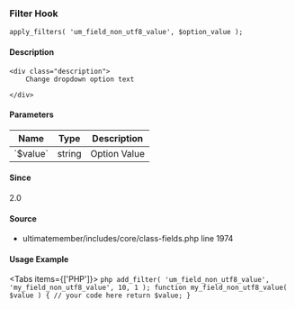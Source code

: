 
### Filter Hook    
    
```
apply_filters( 'um_field_non_utf8_value', $option_value );
```

#### Description
    <div class="description">
        Change dropdown option text
 
    </div>

#### Parameters
            
<table className="table-auto mt-2 border dark:border-gray-500 p-5 text-sm text-left">
<thead>
<tr>
<th  className="px-3">Name</th>
<th  className="px-3">Type</th>
<th  className="px-3">Description</th>
</tr>
</thead>
<tbody>
               <tr >
               <td className="px-3 py-2">`$value`</td>
               <td className="px-3 py-2">string</td>
               <td className="px-3 py-2 text-sm">Option Value</td>
               </tr>
</tbody>
</table>

#### Since
<div class="description">
2.0
</div>

#### Source
  - <Link href="/developer/files/includes-core-class-fields#source-view.1974">ultimatemember/includes/core/class-fields.php</Link> <Link href="/developer/files/includes-core-class-fields#source-view.1974">line 1974</Link>



#### Usage Example

<Tabs items={['PHP']}>
    <Tab>
    ```php
    add_filter( 'um_field_non_utf8_value', 'my_field_non_utf8_value', 10, 1 );
 function my_field_non_utf8_value( $value ) {
     // your code here
     return $value;
 }
    ```
    </Tab>
</Tabs>